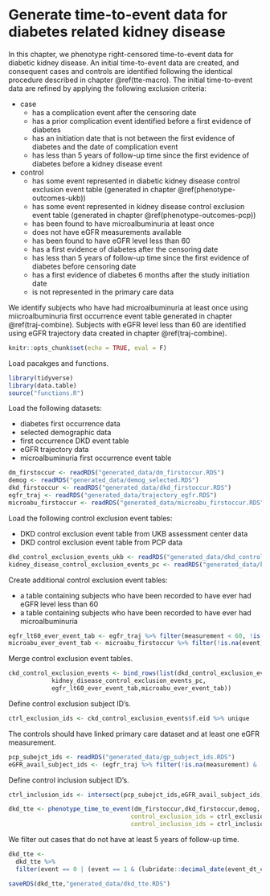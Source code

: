 # Generate time-to-event data for diabetes related kidney disease {#tte-dkd}

In this chapter, we phenotype right-censored time-to-event data for diabetic kidney disease. An initial time-to-event data are created, and consequent cases and controls are identified following the identical procedure described in chapter \@ref(tte-macro). The initial time-to-event data are refined by applying the following exclusion criteria: 

  - case
    - has a complication event after the censoring date
    - has a prior complication event identified before a first evidence of diabetes
    - has an initiation date that is not between the first evidence of diabetes and the date of complication event
    - has less than 5 years of follow-up time since the first evidence of diabetes before a kidney disease event
  
  - control
     - has some event represented in diabetic kidney disease control exclusion event table (generated in chapter \@ref(phenotype-outcomes-ukb))
    - has some event represented in kidney disease control exclusion event table (generated in chapter \@ref(phenotype-outcomes-pcp))
    - has been found to have microalbuminuria at least once
    - does not have eGFR measurements available
    - has been found to have eGFR level less than 60
    - has a first evidence of diabetes after the censoring date
    - has less than 5 years of follow-up time since the first evidence of diabetes before censoring date
    - has a first evidence of diabetes 6 months after the study initiation date
    - is not represented in the primary care data
    
We identify subjects who have had microalbuminuria at least once using miicroalbuminuria first occurrence event table generated in chapter \@ref(traj-combine). Subjects with eGFR level less than 60 are identified using eGFR trajectory data created in chapter \@ref(traj-combine).

```r
knitr::opts_chunk$set(echo = TRUE, eval = F)
```

Load pacakges and functions.
```r
library(tidyverse)
library(data.table)
source("functions.R")
```

Load the following datasets:

- diabetes first occurrence data
- selected demographic data
- first occurrence DKD event table
- eGFR trajectory data
- microalbuminuria first occurrence event table

```r
dm_firstoccur <- readRDS("generated_data/dm_firstoccur.RDS")
demog <- readRDS("generated_data/demog_selected.RDS")
dkd_firstoccur <- readRDS("generated_data/dkd_firstoccur.RDS")
egfr_traj <- readRDS("generated_data/trajectory_egfr.RDS")
microabu_firstoccur <- readRDS("generated_data/microabu_firstoccur.RDS")
```

Load the following control exclusion event tables:

- DKD control exclusion event table from UKB assessment center data
- DKD control exclusion event table from PCP data

```r
dkd_control_exclusion_events_ukb <- readRDS("generated_data/dkd_control_exclusion_events_ukb.RDS")
kidney_disease_control_exclusion_events_pc <- readRDS("generated_data/kidney_disease_control_exclusion_pc.RDS")
```

Create additional control exclusion event tables:

- a table containing subjects who have been recorded to have ever had eGFR level less than 60 
- a table containing subjects who have been recorded to have ever had microalbuminuria

```r
egfr_lt60_ever_event_tab <- egfr_traj %>% filter(measurement < 60, !is.na(measurement), !is.na(event_dt))
microabu_ever_event_tab <- microabu_firstoccur %>% filter(!is.na(event))
```

Merge control exclusion event tables.
```r
ckd_control_exclusion_events <- bind_rows(list(dkd_control_exclusion_events_ukb,
            kidney_disease_control_exclusion_events_pc,
            egfr_lt60_ever_event_tab,microabu_ever_event_tab))
```

Define control exclusion subject ID's.
```r
ctrl_exclusion_ids <- ckd_control_exclusion_events$f.eid %>% unique
```

The controls should have linked primary care dataset and at least one eGFR measurement.
```r
pcp_subejct_ids <- readRDS("generated_data/gp_subject_ids.RDS")
eGFR_avail_subject_ids <- (egfr_traj %>% filter(!is.na(measurement) & !is.na(event_dt))) %>% .$f.eid
```

Define control inclusion subject ID's.
```r
ctrl_inclusion_ids <- intersect(pcp_subejct_ids,eGFR_avail_subject_ids) %>% unique
```

```r
dkd_tte <- phenotype_time_to_event(dm_firstoccur,dkd_firstoccur,demog,
                                  control_exclusion_ids = ctrl_exclusion_ids,
                                  control_inclusion_ids = ctrl_inclusion_ids)
```

We filter out cases that do not have at least 5 years of follow-up time.
```r
dkd_tte <- 
  dkd_tte %>%
  filter(event == 0 | (event == 1 & (lubridate::decimal_date(event_dt_comp) - lubridate::decimal_date(event_dt_dm) >= 5)))
```

```r
saveRDS(dkd_tte,"generated_data/dkd_tte.RDS")
```


